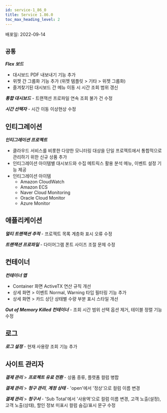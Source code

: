 ```yaml
---
id: service-1_86_0
title: Service 1.86.0
toc_max_heading_level: 2
---
```



배포일: 2022-09-14

## `공통`

***Flex 보드***

- 대시보드 PDF 내보내기 기능 추가 
- 위젯 간 그룹화 기능 추가 (위젯 템플릿 > 기타 > 위젯 그룹화)
- 즐겨찾기된 대시보드 간 메뉴 이동 시 시간 조회 범위 갱신

***통합 대시보드*** - 트랜잭션 프로파일 연속 조회 불가 건 수정

***시간 선택자*** - 시간 이동 이상현상 수정

## 인티그레이션

***인티그레이션 프로젝트***

* 클라우드 서비스를 비롯한 다양한 모니터링 대상을 단일 프로젝트에서 통합적으로 관리하기 위한 신규 상품 추가
* 인티그레이션 아이템별 대시보드와 수집 메트릭스 활용 분석 메뉴, 이벤트 설정 기능 제공
* 인티그레이션 아이템
  * Amazon CloudWatch
  * Amazon ECS
  * Naver Cloud Monitoring
  * Oracle Cloud Monitor
  * Azure Monitor

## 애플리케이션

***멀티 트랜잭션 추적*** - 프로젝트 목록 계층화 표시 오류 수정

***트랜잭션 프로파일*** - 다이어그램 폰트 사이즈 조절 문제 수정

## 컨테이너

***컨테이너 맵***

 - Container 화면 ActiveTX 연산 규칙 개선
 - 상세 화면 > 이벤트 Normal, Warning 타입 필터링 기능 추가
 - 상세 화면 > 카드 상단 상태별 수량 부분 표시 스타일 개선

***Out of Memory Killed 컨테이너*** - 조회 시간 범위 선택 옵션 제거, 테이블 정렬 기능 수정 

## 로그

***로그 설정*** - 현재 사용량 조회 기능 추가 

## 사이트 관리자

***결제 관리*** > ***프로젝트 유료 전환*** - 상품 종류, 플랫폼 컬럼 병합

***결제 관리*** > ***청구 관리***, ***계정 상태*** - 'open'에서 '정상'으로 컬럼 이름 변경

***결제 관리*** > ***청구서*** - 'Sub Total'에서 '사용액'으로 컬럼 이름 변경, 고객 노출(설정), 고객 노출(상태), 할인 정보 미표시 컬럼 숨김/표시 문구 수정

